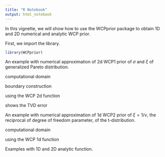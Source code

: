 ```yaml
---
title: "R Notebook"
output: html_notebook
---
```


In this vignette, we will show how to use the WCPprior package to obtain 1D and 2D numerical and analytic WCP prior.

First, we import the library.
```r
library(WCPprior)
```


An example with numerical approximation of 2d WCP1 prior of $\sigma$ and $\xi$ of generalized Pareto distribution.

computational domain

boundary construction

using the WCP 2d function

shows the TVD error

An example with numerical approximation of 1d WCP2 prior of $\xi = 1/\nu$, the reciprocal of degree of freedom parameter, of the t-distribution.

computational domain

using the WCP 1d function

Examples with 1D and 2D analytic function.




















